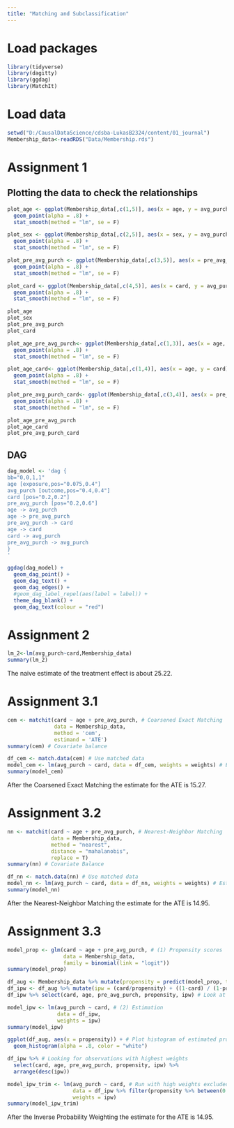 ```yaml
---
title: "Matching and Subclassification"
---
```


# Load packages
```r
library(tidyverse)
library(dagitty)
library(ggdag)
library(MatchIt)
```
# Load data
```r
setwd("D:/CausalDataScience/cdsba-LukasB2324/content/01_journal")
Membership_data<-readRDS("Data/Membership.rds")
```


# Assignment 1
## Plotting the data to check the relationships
```r
plot_age <- ggplot(Membership_data[,c(1,5)], aes(x = age, y = avg_purch)) +
  geom_point(alpha = .8) +
  stat_smooth(method = "lm", se = F)

plot_sex <- ggplot(Membership_data[,c(2,5)], aes(x = sex, y = avg_purch)) +
  geom_point(alpha = .8) +
  stat_smooth(method = "lm", se = F)

plot_pre_avg_purch <- ggplot(Membership_data[,c(3,5)], aes(x = pre_avg_purch, y = avg_purch)) +
  geom_point(alpha = .8) +
  stat_smooth(method = "lm", se = F)

plot_card <- ggplot(Membership_data[,c(4,5)], aes(x = card, y = avg_purch)) +
  geom_point(alpha = .8) +
  stat_smooth(method = "lm", se = F)

plot_age
plot_sex
plot_pre_avg_purch
plot_card

plot_age_pre_avg_purch<- ggplot(Membership_data[,c(1,3)], aes(x = age, y = pre_avg_purch)) +
  geom_point(alpha = .8) +
  stat_smooth(method = "lm", se = F)

plot_age_card<- ggplot(Membership_data[,c(1,4)], aes(x = age, y = card)) +
  geom_point(alpha = .8) +
  stat_smooth(method = "lm", se = F)

plot_pre_avg_purch_card<- ggplot(Membership_data[,c(3,4)], aes(x = pre_avg_purch, y = card)) +
  geom_point(alpha = .8) +
  stat_smooth(method = "lm", se = F)

plot_age_pre_avg_purch
plot_age_card
plot_pre_avg_purch_card
```

## DAG
```r
dag_model <- 'dag {
bb="0,0,1,1"
age [exposure,pos="0.075,0.4"]
avg_purch [outcome,pos="0.4,0.4"]
card [pos="0.2,0.2"]
pre_avg_purch [pos="0.2,0.6"]
age -> avg_purch
age -> pre_avg_purch
pre_avg_purch -> card
age -> card
card -> avg_purch
pre_avg_purch -> avg_purch
}
'

ggdag(dag_model) +
  geom_dag_point() +
  geom_dag_text() +
  geom_dag_edges() +
  #geom_dag_label_repel(aes(label = label)) +
  theme_dag_blank() +
  geom_dag_text(colour = "red")
```


# Assignment 2
```r
lm_2<-lm(avg_purch~card,Membership_data)
summary(lm_2)
```
The naive estimate of the treatment effect is about 25.22.



# Assignment 3.1
```r
cem <- matchit(card ~ age + pre_avg_purch, # Coarsened Exact Matching
               data = Membership_data, 
               method = 'cem', 
               estimand = 'ATE')
summary(cem) # Covariate balance

df_cem <- match.data(cem) # Use matched data
model_cem <- lm(avg_purch ~ card, data = df_cem, weights = weights) # Estimation
summary(model_cem)
```
After the Coarsened Exact Matching the estimate for the ATE is 15.27.



# Assignment 3.2
```r
nn <- matchit(card ~ age + pre_avg_purch, # Nearest-Neighbor Matching
              data = Membership_data,
              method = "nearest",
              distance = "mahalanobis",
              replace = T)
summary(nn) # Covariate Balance

df_nn <- match.data(nn) # Use matched data
model_nn <- lm(avg_purch ~ card, data = df_nn, weights = weights) # Estimation
summary(model_nn)
```
After the Nearest-Neighbor Matching the estimate for the ATE is 14.95.



# Assignment 3.3
```r
model_prop <- glm(card ~ age + pre_avg_purch, # (1) Propensity scores
                  data = Membership_data,
                  family = binomial(link = "logit"))
summary(model_prop)

df_aug <- Membership_data %>% mutate(propensity = predict(model_prop, type = "response")) # Add propensities to table
df_ipw <- df_aug %>% mutate(ipw = (card/propensity) + ((1-card) / (1-propensity))) # Extend data by IPW scores
df_ipw %>% select(card, age, pre_avg_purch, propensity, ipw) # Look at data with IPW scores

model_ipw <- lm(avg_purch ~ card, # (2) Estimation
                data = df_ipw, 
                weights = ipw)
summary(model_ipw)

ggplot(df_aug, aes(x = propensity)) + # Plot histogram of estimated propensities
  geom_histogram(alpha = .8, color = "white")

df_ipw %>% # Looking for observations with highest weights
  select(card, age, pre_avg_purch, propensity, ipw) %>% 
  arrange(desc(ipw))

model_ipw_trim <- lm(avg_purch ~ card, # Run with high weights excluded
                     data = df_ipw %>% filter(propensity %>% between(0.15, 0.85)),
                     weights = ipw)
summary(model_ipw_trim)
```
After the Inverse Probability Weighting the estimate for the ATE is 14.95.